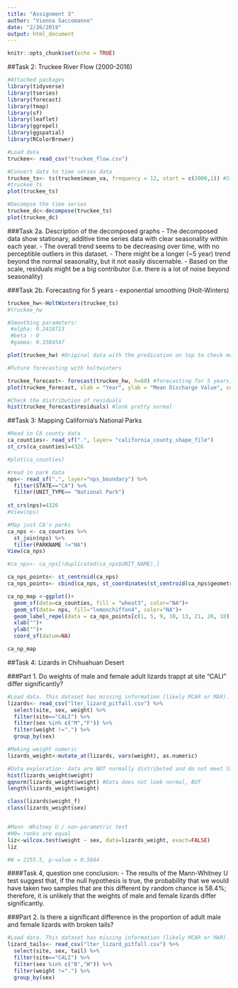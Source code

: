 ```yaml
---
title: "Assignment 3"
author: "Vienna Saccomanno"
date: "2/26/2019"
output: html_document
---
```


```r
knitr::opts_chunk$set(echo = TRUE)
```

##Task 2: Truckee River Flow (2000-2016)

```r
#Attached packages
library(tidyverse)
library(tseries)
library(forecast)
library(tmap)
library(sf)
library(leaflet)
library(ggrepel)
library(ggspatial)
library(RColorBrewer)
```

```r
#Load data
truckee<- read_csv("truckee_flow.csv")

#Convert data to time series data
truckee_ts<- ts(truckee$mean_va, frequency = 12, start = c(2000,1)) #Start in January, 2000
#truckee_ts
plot(truckee_ts)

#Decompse the time series
truckee_dc<-decompose(truckee_ts)
plot(truckee_dc)
```

###Task 2a. Description of the decomposed graphs
- The decomposed data show stationary, additive time series data with clear seasonality within each year.
- The overall trend seems to be decreasing over time, with no perceptible outliers in this dataset.
- There might be a longer (~5 year) trend beyond the normal seasonality, but it not easily discernable. 
- Based on the scale, residuals might be a big contributor (i.e. there is a lot of noise beyond seasonality)



###Task 2b. Forecasting for 5 years - exponential smoothing (Holt-Winters)
```r

truckee_hw<-HoltWinters(truckee_ts)
#truckee_hw

#Smoothing parameters:
 #alpha: 0.2418713
 #beta : 0
 #gamma: 0.3384547

plot(truckee_hw) #Original data with the predication on top to check model accuracy (not yet forecasting)

#Future forecasting with holtwinters

truckee_forecast<- forecast(truckee_hw, h=60) #forecasting for 5 years, 60 months
plot(truckee_forecast, xlab = "Year", ylab = "Mean Discharge Value", sub = "Exponential smoothing of predictions about the Truckee River's future discharge. Data:USGS")

#Check the distribution of residuals
hist(truckee_forecast$residuals) #look pretty normal
```

##Task 3: Mapping California's National Parks
```r

#Read in CA county data
ca_counties<- read_sf(".", layer= "california_county_shape_file")
st_crs(ca_counties)=4326

#plot(ca_counties)

```

```r
#read in park data
nps<- read_sf(".", layer="nps_boundary") %>% 
  filter(STATE=="CA") %>% 
  filter(UNIT_TYPE== "National Park") 
  
st_crs(nps)=4326
#View(nps)
```

```r
#Map just CA's parks
ca_nps <- ca_counties %>% 
  st_join(nps) %>% 
  filter(PARKNAME !="NA")
View(ca_nps)

#ca_nps<- ca_nps[!duplicated(ca_nps$UNIT_NAME),]

ca_nps_points<- st_centroid(ca_nps)
ca_nps_points<- cbind(ca_nps, st_coordinates(st_centroid(ca_nps$geometry)))

ca_np_map <-ggplot()+
  geom_sf(data=ca_counties, fill = "wheat3", color="NA")+
  geom_sf(data= nps, fill="lemonchiffon4", color="NA")+
  geom_label_repel(data = ca_nps_points[c(1, 5, 9, 10, 13, 21, 20, 18),], aes(x=X, y=Y, label=UNIT_NAME), nudge_x = -1, nudge_y = 1)+
  xlab("")+
  ylab("")+
  coord_sf(datum=NA) 

ca_np_map

```

##Task 4: Lizards in Chihuahuan Desert

###Part 1. Do weights of male and female adult lizards trappt at site "CALI" differ significantly?

```r
#Load data. This dataset has missing information (likely MCAR or MAR). My approach will be listwise deletion because this is a large dataset (n=132 without missings)
lizards<- read_csv("lter_lizard_pitfall.csv") %>% 
  select(site, sex, weight) %>% 
  filter(site=="CALI") %>% 
  filter(sex %in% c("M","F")) %>% 
  filter(weight !=".") %>% 
  group_by(sex)

#Making weight numeric
lizards_weight<-mutate_at(lizards, vars(weight), as.numeric)

#Data exploration- data are NOT normally distributed and do not meet Student's T-test assumptions.
hist(lizards_weight$weight)
qqnorm(lizards_weight$weight) #Data does not look normal, BUT
length(lizards_weight$weight)

class(lizards$weight_f)
class(lizards_weight$sex)


#Mann -Whitney U / non-parametric test
#H0= ranks are equal
liz<-wilcox.test(weight ~ sex, data=lizards_weight, exact=FALSE)
liz

#W = 2255.5, p-value = 0.5844

```

####Task 4, question one conclusion:
- The results of the Mann-Whitney U test suggest that, if the null hypothesis is true, the probability that we would have taken two samples that are this different by random chance is 58.4%; therefore, it is unlikely that the weights of male and female lizards differ significantly.

###Part 2. Is there a significant difference in the proportion of adult male and female lizards with broken tails?

```r

#Load data. This dataset has missing information (likely MCAR or MAR). My approach will be listwise deletion because this is a large dataset (n=132 without missings)
lizard_tails<- read_csv("lter_lizard_pitfall.csv") %>% 
  select(site, sex, tail) %>% 
  filter(site=="CALI") %>% 
  filter(sex %in% c("B","W")) %>% 
  filter(weight !=".") %>% 
  group_by(sex)


```

